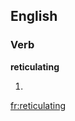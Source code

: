
==English==

===Verb===
'''reticulating'''

# {{present participle of|[[reticulate]]}}

[[fr:reticulating]]